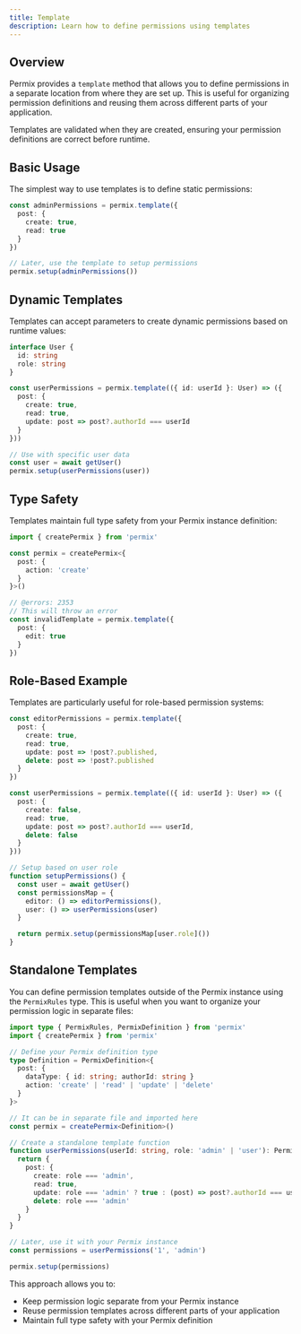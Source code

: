 ```yaml
---
title: Template
description: Learn how to define permissions using templates
---
```


## Overview

Permix provides a `template` method that allows you to define permissions in a separate location from where they are set up. This is useful for organizing permission definitions and reusing them across different parts of your application.

<Callout>
Templates are validated when they are created, ensuring your permission definitions are correct before runtime.
</Callout>


## Basic Usage

The simplest way to use templates is to define static permissions:

```ts
const adminPermissions = permix.template({
  post: {
    create: true,
    read: true
  }
})

// Later, use the template to setup permissions
permix.setup(adminPermissions())
```

## Dynamic Templates

Templates can accept parameters to create dynamic permissions based on runtime values:

```ts
interface User {
  id: string
  role: string
}

const userPermissions = permix.template(({ id: userId }: User) => ({
  post: {
    create: true,
    read: true,
    update: post => post?.authorId === userId
  }
}))

// Use with specific user data
const user = await getUser()
permix.setup(userPermissions(user))
```

## Type Safety

Templates maintain full type safety from your Permix instance definition:

```ts twoslash
import { createPermix } from 'permix'

const permix = createPermix<{
  post: {
    action: 'create'
  }
}>()

// @errors: 2353
// This will throw an error
const invalidTemplate = permix.template({
  post: {
    edit: true
  }
})
```

## Role-Based Example

Templates are particularly useful for role-based permission systems:

```ts
const editorPermissions = permix.template({
  post: {
    create: true,
    read: true,
    update: post => !post?.published,
    delete: post => !post?.published
  }
})

const userPermissions = permix.template(({ id: userId }: User) => ({
  post: {
    create: false,
    read: true,
    update: post => post?.authorId === userId,
    delete: false
  }
}))

// Setup based on user role
function setupPermissions() {
  const user = await getUser()
  const permissionsMap = {
    editor: () => editorPermissions(),
    user: () => userPermissions(user)
  }

  return permix.setup(permissionsMap[user.role]())
}
```

## Standalone Templates

You can define permission templates outside of the Permix instance using the `PermixRules` type. This is useful when you want to organize your permission logic in separate files:

```ts twoslash
import type { PermixRules, PermixDefinition } from 'permix'
import { createPermix } from 'permix'

// Define your Permix definition type
type Definition = PermixDefinition<{
  post: {
    dataType: { id: string; authorId: string }
    action: 'create' | 'read' | 'update' | 'delete'
  }
}>

// It can be in separate file and imported here
const permix = createPermix<Definition>()

// Create a standalone template function
function userPermissions(userId: string, role: 'admin' | 'user'): PermixRules<Definition> {
  return {
    post: {
      create: role === 'admin',
      read: true,
      update: role === 'admin' ? true : (post) => post?.authorId === userId,
      delete: role === 'admin'
    }
  }
}

// Later, use it with your Permix instance
const permissions = userPermissions('1', 'admin')

permix.setup(permissions)
```

This approach allows you to:
- Keep permission logic separate from your Permix instance
- Reuse permission templates across different parts of your application
- Maintain full type safety with your Permix definition
